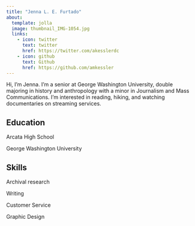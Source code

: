 ```yaml
---
title: "Jenna L. E. Furtado"
about:
  template: jolla
  image: thumbnail_IMG-1054.jpg
  links:
    - icon: twitter
      text: twitter
      href: https://twitter.com/akesslerdc
    - icon: github
      text: Github
      href: https://github.com/amkessler
---
```


Hi, I'm Jenna. I'm a senior at George Washington University, double majoring in history and anthropology with a minor in Journalism and Mass Communications. I'm interested in reading, hiking, and watching documentaries on streaming services. 

## Education

Arcata High School

George Washington University

## Skills

Archival research

Writing 

Customer Service

Graphic Design
